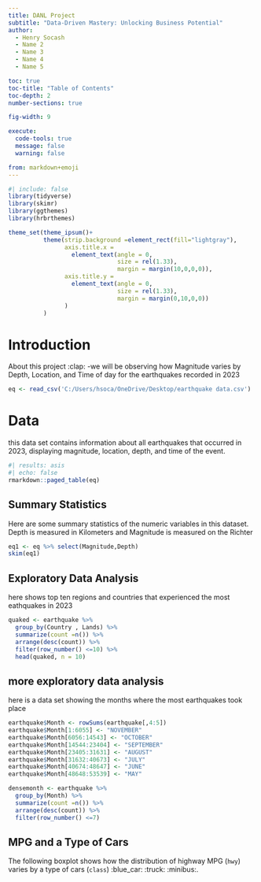 ```yaml
---
title: DANL Project
subtitle: "Data-Driven Mastery: Unlocking Business Potential"
author: 
  - Henry Socash 
  - Name 2
  - Name 3
  - Name 4
  - Name 5

toc: true
toc-title: "Table of Contents"
toc-depth: 2
number-sections: true

fig-width: 9

execute:
  code-tools: true
  message: false
  warning: false

from: markdown+emoji
---
```

```r
#| include: false
library(tidyverse)
library(skimr)
library(ggthemes)
library(hrbrthemes)

theme_set(theme_ipsum()+
          theme(strip.background =element_rect(fill="lightgray"),
                axis.title.x = 
                  element_text(angle = 0,
                               size = rel(1.33),
                               margin = margin(10,0,0,0)),
                axis.title.y = 
                  element_text(angle = 0,
                               size = rel(1.33),
                               margin = margin(0,10,0,0))
                )
          )
```



# Introduction

About this project :clap:
-we will be observing how Magnitude varies by Depth, Location, and Time of day for the earthquakes recorded in 2023 

```r
eq <- read_csv('C:/Users/hsoca/OneDrive/Desktop/earthquake data.csv')
```


# Data

this data set contains information about all earthquakes that occurred in 2023, displaying magnitude, location, depth, and time of the event. 
```r
#| results: asis
#| echo: false
rmarkdown::paged_table(eq)
```

## Summary Statistics

Here are some summary statistics of the numeric variables in this dataset. 
Depth is measured in Kilometers and Magnitude is measured on the Richter
```r
eq1 <- eq %>% select(Magnitude,Depth)
skim(eq1)
```


## Exploratory Data Analysis 

here shows top ten regions and countries that experienced the most eathquakes in 2023
```r
quaked <- earthquake %>% 
  group_by(Country , Lands) %>% 
  summarize(count =n()) %>% 
  arrange(desc(count)) %>% 
  filter(row_number() <=10) %>% 
  head(quaked, n = 10)
```
## more exploratory data analysis

here is a data set showing the months where the most earthquakes took place 
```r
earthquake$Month <- rowSums(earthquake[,4:5])
earthquake$Month[1:6055] <- "NOVEMBER"
earthquake$Month[6056:14543] <- "OCTOBER"
earthquake$Month[14544:23404] <- "SEPTEMBER"
earthquake$Month[23405:31631] <- "AUGUST"
earthquake$Month[31632:40673] <- "JULY"
earthquake$Month[40674:48647] <- "JUNE"
earthquake$Month[48648:53539] <- "MAY"

densemonth <- earthquake %>% 
  group_by(Month) %>% 
  summarize(count =n()) %>% 
  arrange(desc(count)) %>% 
  filter(row_number() <=7)

```

## MPG and a Type of Cars
The following boxplot shows how the distribution of highway MPG (`hwy`) varies by a type of cars (`class`) :blue_car: :truck: :minibus:.


```r

```


